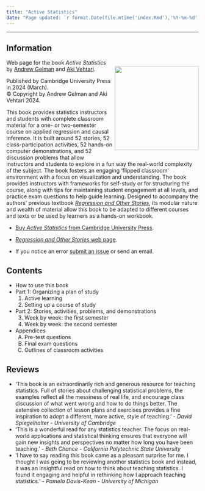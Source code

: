 ```yaml
---
title: "Active Statistics"
date: "Page updated: `r format.Date(file.mtime('index.Rmd'),'%Y-%m-%d')`"
---
```


-------------

## Information

<div style= "float:right; margin-left:6px; margin-top:4px; margin-bottom:6px;">
<img src="active_statistic.jpg" alt="" width=220>
</div>
Web page for the book *Active Statistics* by [Andrew Gelman](http://www.stat.columbia.edu/~gelman/) and [Aki Vehtari](https://users.aalto.fi/~ave/).

Published by Cambridge University Press in 2024 (March).<br>
© Copyright by Andrew Gelman and Aki Vehtari 2024.

This book provides statistics instructors and students with complete classroom material for a one- or two-semester course on applied regression and causal inference. It is built around 52 stories, 52 class-participation activities, 52 hands-on computer demonstrations, and 52 discussion problems that allow instructors and students to explore in a fun way the real-world complexity of the subject. The book fosters an engaging 'flipped classroom' environment with a focus on visualization and understanding. The book provides instructors with frameworks for self-study or for structuring the course, along with tips for maintaining student engagement at all levels, and practice exam questions to help guide learning. Designed to accompany the authors' previous textbook [*Regression and Other Stories*](https://avehtari.github.io/ROS-Examples/), its modular nature and wealth of material allow this book to be adapted to different courses and texts or be used by learners as a hands-on workbook.

- [Buy *Active Statistics* from Cambridge University Press](https://www.cambridge.org/core/books/active-statistics/4E066112B3F82CA44C81CB4097960808).

- [*Regression and Other Stories* web page](https://avehtari.github.io/ROS-Examples/).

- If you notice an error [submit an issue](https://github.com/avehtari/ActiveStatistics/issues) or send an email.

## Contents

- How to use this book
- Part 1: Organizing a plan of study
    1. Active learning
    2. Setting up a course of study
- Part 2: Stories, activities, problems, and demonstrations
    3. Week by week: the first semester
    4. Week by week: the second semester
- Appendices
     A) Pre-test questions
     B) Final exam questions
     C) Outlines of classroom activities

## Reviews

- ‘This book is an extraordinarily rich and generous resource for teaching statistics. Full of stories about challenging statistical problems, the examples reflect all the messiness of real life, and encourage class discussion of what went wrong and how to do things better. The extensive collection of lesson plans and exercises provides a fine inspiration to adopt a different, more active, style of teaching.' - *David Spiegelhalter - University of Cambridge*
- ‘This is a wonderful read for any statistics teacher. The focus on real-world applications and statistical thinking ensures that everyone will gain new insights and perspectives no matter how long you have been teaching.' - *Beth Chance - California Polytechnic State University*
- ‘I have to say reading this book came as a pleasant surprise for me. I thought I was going to be reviewing another statistics book and instead, it was an insightful read on how to think about teaching statistics. I found it engaging and helpful in rethinking how I approach teaching statistics.' - *Pamela Davis-Kean - University of Michigan*

